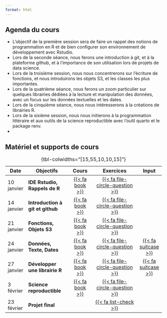 ```yaml
---
format: html
---
```


## Agenda du cours

- L'objectif de la première session sera de faire un rappel des notions de programmation en R et de bien configurer son environnement de développement avec Rstudio.
- Lors de la seconde séance, nous ferons une introduction à git, et à la plateforme github, et à l'importance de son utilisation lors de projets de data science.
- Lors de la troisième session, nous nous concentrerons sur l'écriture de fonctions, et nous introduirons les objets S3, et les classes les plus importantes. 
- Lors de la quatrième séance, nous ferons un zoom particulier sur quelques librairies dédiées à la lecture et manipulation des données, avec un focus sur les données textuelles et les dates.
- Lors de la cinquième séance, nous nous intéresserons à la créations de librairies R.
- Lors de la sixième session, nous nous initierons à la programmation littéraire et aux outils de la science reproductible avec l'outil quarto et le package renv.
- 

## Matériel et supports de cours



| Date       | Objectifs                        | Cours               | Exercices                           | Input              |
|------------|----------------------------------|:-------------------:|:-----------------------------------:|:------------------:|
| 10 janvier | **IDE Rstudio, Rappels de R**    | [{{< fa book >}}](/slides/cours_1.html) | [{{< fa file-circle-question >}}](/exercises/sem_1.pdf) ||
| 14 janvier | **Introduction à git et github**         | [{{< fa book >}}](/slides/cours_2.html) | [{{< fa file-circle-question >}}](/exercises/sem_2.pdf) ||
| 21 janvier | **Fonctions, Objets S3**        | [{{< fa book >}}](/slides/cours_3.html) | [{{< fa file-circle-question >}}](/exercises/sem_3.pdf) |  |
| 24 janvier  | **Données, Texte, Dates**       | [{{< fa book >}}](/slides/cours_4.html) | [{{< fa file-circle-question >}}](/exercises/sem_4.pdf) | [{{< fa suitcase >}}](material/semaine_4.zip) |
| 27 janvier  | **Développer une librairie R**        | [{{< fa book >}}](/slides/cours_5.html) | [{{< fa file-circle-question >}}](/exercises/sem_5.qmd) | [{{< fa suitcase >}}](material/semaine_5.zip)|
| 3 février | **Science reproductible** | [{{< fa book >}}](/slides/cours_6.html) | [{{< fa file-circle-question >}}](/exercises/sem_6.qmd) ||
| 23 février | **Projet final**                 |                     | [{{< fa list-check >}}](dm/projet.qmd)           ||


: {tbl-colwidths="\[15,55,10,10,15\]"}
